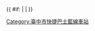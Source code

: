 {{鐵道路線|
| 模板名稱 = 臺中市快捷巴士藍線
| Logo = 
| 名稱 = [[臺中市快捷巴士藍線]]<span style="color: #888888"><small>（2015年7月7日中止營運）</span></small>
| 代表色 ={{臺中快捷巴士色彩|藍}}
| 車站列表 = [[臺中車站 (公車站)|臺中車站]] - [[彰化銀行站|<span style="color: #888888">彰化銀行</span>]]<span style="color: #888888"><small>（東行）</small></span> - [[仁愛醫院站|第二市場／仁愛醫院]]<small>（西行）</small> - [[茄苳腳站|茄苳腳]] - [[中正國小站|中正國小]] - [[科博館站|科博館]] - [[忠明國小站|忠明國小]] - [[頂何厝站|頂何厝]] - [[市政府站 (臺中市公車站)|市政府]] - [[新光／遠百站|新光／遠百]] - [[秋紅谷站|秋紅谷]] -  [[福安站 (台灣)|福安]] - [[中港新城站|中港新城]] - [[澄清醫院站|澄清醫院]] - [[玉門路站|玉門路]] - [[榮總／東海大學站|榮總／東海大學]] - [[東海別墅站|東海別墅]] - [[坪頂站|坪頂]] - [[正英路站|正英路]] - [[弘光科技大學站|弘光科技大學]] - [[晉江寮站|晉江寮]] - [[靜宜大學站|靜宜大學]]
}}

{{ #if: {{{1|}}} | | [[Category:臺中市快捷巴士藍線車站]] }}
<noinclude>
{{Documentation}}
</noinclude>